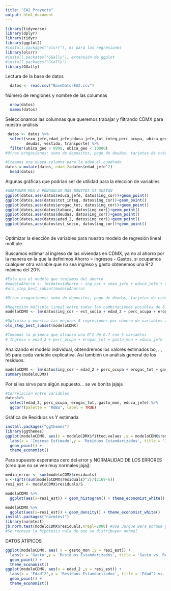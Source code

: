 ```yaml
---
title: "EA2_Proyecto"
output: html_document
---
```


```r
library(tidyverse)
library(dplyr)
library(tidyr)
library(ggplot2)
#install.packages("olsrr"), es para las regresiones
library(olsrr)
#install.packates("GGally"), extensión de ggplot
#install.packages("GGally")
library(GGally)
```

Lectura de la base de datos
```r
  datos <- read.csv("BaseDatosEA2.csv")
```

Número de renglones y nombre de las columnas 
```r
  nrow(datos) 
  names(datos)
```

Seleccionamos las columnas que queremos trabajar y filtrando CDMX para nuestro análisis
```r

 datos <- datos %>% 
  select(sexo_jefe,edad_jefe,educa_jefe,tot_integ,perc_ocupa, ubica_geo, est_socio, ing_cor,gasto_mon,otros_gas,ahorro,deposito,retiro_inv,pago_tarje, tabaco, erogac_tot, 
         deudas, vestido, transporte) %>% 
  filter(ubica_geo > 8999, ubica_geo < 10000)
#Otras erogaciones: suma de depositos, pago de deudas, tarjetas de crédito, préstamos a otros

#Creamos una nueva columna para la edad al cuadrado
datos = mutate(datos, edad_2=datos$edad_jefe^2)
  head(datos)
```

Algunas gráficas que podrían ser de utilidad para la elección de variables 
```r

#AGREGUEN MÁS O PÓNGANLAS MÁS BONITAS SI GUSTAN
ggplot(datos,aes(datos$educa_jefe, datos$ing_cor))+geom_point()
ggplot(datos,aes(datos$tot_integ, datos$ing_cor))+geom_point()
ggplot(datos,aes(datos$erogac_tot, datos$ing_cor))+geom_point()
ggplot(datos,aes(datos$tabaco, datos$ing_cor))+geom_point()
ggplot(datos,aes(datos$deudas, datos$ing_cor))+geom_point()
ggplot(datos,aes(datos$edad_2, datos$ing_cor))+geom_point()
ggplot(datos,aes(datos$est_socio, datos$ing_cor))+geom_point()



```

Optimizar la elección de variables para nuestro modelo de regresión lineal múltiple.

Buscamos estimar al ingreso de las viviendas en CDMX, ya no al ahorro por la manera en la que la definimos Ahorro = Ingresos - Gastos, si ocupamos cualquier otra variable que no sea ingreso y gasto obtenemos una R^2 máxima del 20%

```r
#Esta era el modelo que teníamos del ahorro
#modeloAhorro <- lm(datos$ahorro ~ ing_cor + sexo_jefe + educa_jefe + tot_integ + perc_ocupa + tabaco + erogac_tot, data = datos)
#ols_step_best_subset(modeloAhorro)

#Otras erogaciones: suma de depositos, pago de deudas, tarjetas de crédito, préstamos a otros

#Regresión múltiple lineal entre todas las combinaciones posibles de 8 variables
modeloCDMX <- lm(datos$ing_cor ~ est_socio + edad_2 + perc_ocupa + erogac_tot + gasto_mon + sexo_jefe + educa_jefe + tot_integ, data = datos)

#Optimiza y muestra las mejores 8 regresiones por número de variables a tomar en cuenta
ols_step_best_subset(modeloCDMX)

#Tomamos la primera que alcanza una R^2 de 0.7 con 5 variables
# Ingreso = edad_2 + perc_ocupa + erogac_tot + gasto_mon + educa_jefe
```

Analizando el modelo individual, obtendremos los valores estimados bo, .., b5 para cada variable explicativa. Así también un análisis general de los residuos.
```r

modeloCDMX <- lm(datos$ing_cor ~ edad_2 + perc_ocupa + erogac_tot + gasto_mon + educa_jefe, data = datos)
summary(modeloCDMX)

```

Por si les sirve para algún supuesto... se ve bonita jajaja
```r
#Correlación entre variables
datos%>%
  select(edad_2, perc_ocupa, erogac_tot, gasto_mon, educa_jefe) %>%
  ggcorr(palette = "RdBu", label = TRUE)
```
Gráfica de Residuos vs Y estimada
```r
install.packages("ggthemes")
library(ggthemes)
ggplot(modeloCDMX, aes(x = modeloCDMX$fitted.values ,y = modeloCDMX$residuals)) + 
  labs(x = 'Ingreso Estimado',y = 'Residuos Estandarizados', title = 'Ingreso Estimado vs. Residuos') +
  geom_point() +
  theme_economist()
```
Para supuesto esperanza cero del error y NORMALIDAD DE LOS ERRORES (creo que no se ven muy normales jajaj):
```r
media_error <- sum(modeloCDMX$residuals)
S <-sqrt((sum(modeloCDMX$residuals)^2)/(2169-6))
resi_est <- modeloCDMX$residuals/S

modeloCDMX %>% 
  ggplot(aes(x=resi_est)) + geom_histogram() + theme_economist_white()

modeloCDMX %>% 
  ggplot(aes(x=resi_est)) + geom_density() + theme_economist_white()
install.packages("normtest")
library(normtest)
jb.norm.test(modeloCDMX$residuals,nrepl=2000) #Use Jarque Bera porque ya incluye lo de asimetría y kurtosis
#Se rechaza la hipótesis nula de que se distribuyen normal
```
DATOS ATÍPICOS
```r
ggplot(modeloCDMX, aes( x = gasto_mon ,y = resi_est)) + 
  labs(x = 'Gasto',y = 'Residuos Estandarizados', title = 'Gasto vs. Residuos') +
  geom_point() +
  theme_economist()
ggplot(modeloCDMX, aes(x = edad_2 ,y = resi_est)) + 
  labs(x = 'Edad^2',y = 'Residuos Estandarizados', title = 'Edad^2 vs. Residuos') +
  geom_point() +
  theme_economist()
```





